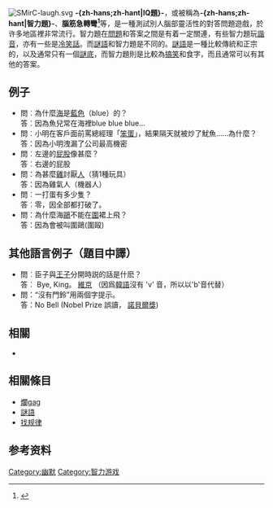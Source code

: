 {{noteTA
|T=zh-hans:智力题;zh-hk:IQ題;zh-tw:智力題;
|1=zh:諧音;zh-hans:谐音;zh-hk:食字;zh-tw:諧音;
|2=zh:冷笑話;zh-hans:冷笑话;zh-hk:爛gag;zh-tw:冷笑話;
}}
{{not|謎語}}
{{otheruses|other=另一個別稱「腦筋急轉彎」|腦筋急轉彎 (消歧義)}}

[[File:SMirC-laugh.svg|thumb]]
'''-{zh-hans;zh-hant|IQ題}-'''，或被稱為'''-{zh-hans;zh-hant|智力題}-'''、'''腦筋急轉彎<ref>{{cite web|url=https://www.33iq.com/tag/%C4%D4%BD%EE%BC%B1%D7%AA%CD%E4.html|title=脑筋急转弯大全|access-date=2018-07-14|archive-date=2021-04-22|archive-url=https://web.archive.org/web/20210422165320/https://www.33iq.com/tag/%C4%D4%BD%EE%BC%B1%D7%AA%CD%E4.html|dead-url=no}}</ref>'''等，是一種測試別人腦部靈活性的對答問題遊戲，於许多地區裡非常流行。智力題在[[問題|問題]]和答案之間是有着一定關連，有些智力題玩[[諧音_(語言學)|諧音]]，亦有一些是[[冷笑話|冷笑話]]。而[[謎語|謎語]]和智力題是不同的。[[謎語|謎語]]是一種比較傳統和正宗的，以及通常只有一個[[謎底|謎底]]，而智力題則是比較為[[搞笑|搞笑]]和食字，而且通常可以有其他的答案。

== 例子 ==
* 問︰為什麼[[海|海]]是[[藍色|藍色]]（blue）的？<br>答︰因為魚兒常在海裡blue blue blue…
* 問︰小明在客戶面前罵總經理「[[笨蛋|笨蛋]]」，結果隔天就被炒了魷魚……為什麼？<br>答：因為小明洩漏了公司最高機密
* 問︰左邊的[[屁股|屁股]]像甚麼？<br>答︰右邊的屁股
* 問：為甚麼[[雞|雞]]討厭[[人|人]]（猜1種玩具）<br>答：因為雞氣人（機器人）
* 問︰一打蛋有多少隻？<br>答︰零，因全部都打破了。
* 問：為什麼海[[鷗|鷗]]不能在[[围裙|圍]]裙上飛？<br>答：因為會被叫圍鷗(圍毆)

== 其他語言例子（題目中譯） ==

* 問︰臣子與[[皇子|王子]]分開時説的話是什麽？<br>答︰ Bye, King。 [[維京人|維京]] （因爲[[朝鮮語|韓語]]沒有 'v' 音，所以以'b'音代替）
* 問：“沒有門鈴”用兩個字提示。<br>答：No Bell (Nobel Prize 誤讀， [[诺贝尔奖|諾貝爾獎]])

==相關==
*

==相關條目==
* [[爛gag|爛gag]]
* [[謎語|謎語]]
* [[找规律|找规律]]

==参考资料==
{{Reflist}}

{{DEFAULTSORT:brain teaser}}
[[Category:幽默|Category:幽默]]
[[Category:智力游戏|Category:智力游戏]]